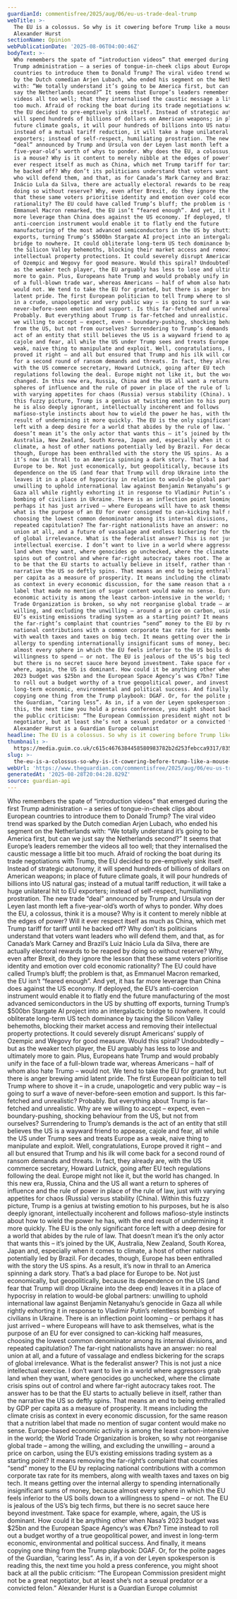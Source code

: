```yaml
---
guardianId: commentisfree/2025/aug/06/eu-us-trade-deal-trump
webTitle: >-
  The EU is a colossus. So why is it cowering before Trump like a mouse? |
  Alexander Hurst
sectionName: Opinion
webPublicationDate: '2025-08-06T04:00:46Z'
bodyText: >-
  Who remembers the spate of “introduction videos” that emerged during the first
  Trump administration – a series of tongue-in-cheek clips about European
  countries to introduce them to Donald Trump? The viral video trend was sparked
  by the Dutch comedian Arjen Lubach, who ended his segment on the Netherlands
  with: “We totally understand it’s going to be America first, but can we just
  say the Netherlands second?” It seems that Europe’s leaders remember the
  videos all too well; that they internalised the caustic message a little bit
  too much. Afraid of rocking the boat during its trade negotiations with Trump,
  the EU decided to pre-emptively sink itself. Instead of strategic autonomy, it
  will spend hundreds of billions of dollars on American weapons; in place of
  future climate goals, it will pour hundreds of billions into US natural gas;
  instead of a mutual tariff reduction, it will take a huge unilateral hit to EU
  exporters; instead of self-respect, humiliating prostration. The new trade
  “deal” announced by Trump and Ursula von der Leyen last month left a
  five-year-old’s worth of whys to ponder. Why does the EU, a colossus, think it
  is a mouse? Why is it content to merely nibble at the edges of power? Will it
  ever respect itself as much as China, which met Trump tariff for tariff until
  he backed off? Why don’t its politicians understand that voters want leaders
  who will defend them, and that, as for Canada’s Mark Carney and Brazil’s Luiz
  Inácio Lula da Silva, there are actually electoral rewards to be reaped by
  doing so without reserve? Why, even after Brexit, do they ignore the lesson
  that these same voters prioritise identity and emotion over cold economic
  rationality? The EU could have called Trump’s bluff; the problem is that, as
  Emmanuel Macron remarked, the EU isn’t “feared enough”. And yet, it has far
  more leverage than China does against the US economy. If deployed, the EU’s
  anti-coercion instrument would enable it to flatly end the future
  manufacturing of the most advanced semiconductors in the US by shutting off
  exports, turning Trump’s $500bn Stargate AI project into an intergalactic
  bridge to nowhere. It could obliterate long-term US tech dominance by taxing
  the Silicon Valley behemoths, blocking their market access and removing their
  intellectual property protections. It could severely disrupt Americans’ supply
  of Ozempic and Wegovy for good measure. Would this spiral? Undoubtedly – but
  as the weaker tech player, the EU arguably has less to lose and ultimately
  more to gain. Plus, Europeans hate Trump and would probably unify in the face
  of a full-blown trade war, whereas Americans – half of whom also hate Trump –
  would not. We tend to take the EU for granted, but there is anger brewing amid
  latent pride. The first European politician to tell Trump where to shove it –
  in a crude, unapologetic and very public way – is going to surf a wave of
  never-before-seen emotion and support. Is this far-fetched and unrealistic?
  Probably. But everything about Trump is far-fetched and unrealistic. Why are
  we willing to accept – expect, even – boundary-pushing, shocking behaviour
  from the US, but not from ourselves? Surrendering to Trump’s demands is the
  act of an entity that still believes the US is a wayward friend to appease,
  cajole and fear, all while the US under Trump sees and treats Europe as a
  weak, naive thing to manipulate and exploit. Well, congratulations, Europe
  proved it right – and all but ensured that Trump and his ilk will come back
  for a second round of ransom demands and threats. In fact, they already are,
  with the US commerce secretary, Howard Lutnick, going after EU tech
  regulations following the deal. Europe might not like it, but the world has
  changed. In this new era, Russia, China and the US all want a return to
  spheres of influence and the rule of power in place of the rule of law, just
  with varying appetites for chaos (Russia) versus stability (China). Within
  this fuzzy picture, Trump is a genius at twisting emotion to his purposes, but
  he is also deeply ignorant, intellectually incoherent and follows
  mafioso-style instincts about how to wield the power he has, with the end
  result of undermining it more quickly. The EU is the only significant force
  left with a deep desire for a world that abides by the rule of law. That
  doesn’t mean it’s the only actor that wants this – it’s joined by the UK,
  Australia, New Zealand, South Korea, Japan and, especially when it comes to
  climate, a host of other nations potentially led by Brazil. For decades,
  though, Europe has been enthralled with the story the US spins. As a result,
  it’s now in thrall to an America spinning a dark story. That’s a bad place for
  Europe to be. Not just economically, but geopolitically, because its
  dependence on the US (and fear that Trump will drop Ukraine into the deep end)
  leaves it in a place of hypocrisy in relation to would-be global partners:
  unwilling to uphold international law against Benjamin Netanyahu’s genocide in
  Gaza all while rightly exhorting it in response to Vladimir Putin’s relentless
  bombing of civilians in Ukraine. There is an inflection point looming – or
  perhaps it has just arrived – where Europeans will have to ask themselves,
  what is the purpose of an EU for ever consigned to can-kicking half measures,
  choosing the lowest common denominator among its internal divisions, and
  repeated capitulation? The far-right nationalists have an answer: no real
  union at all, and a future of vassalage and endless bickering for the scraps
  of global irrelevance. What is the federalist answer? This is not just a nice
  intellectual exercise. I don’t want to live in a world where aggressors grab
  land when they want, where genocides go unchecked, where the climate crisis
  spins out of control and where far-right autocracy takes root. The answer has
  to be that the EU starts to actually believe in itself, rather than the
  narrative the US so deftly spins. That means an end to being enthralled by GDP
  per capita as a measure of prosperity. It means including the climate crisis
  as context in every economic discussion, for the same reason that a nutrition
  label that made no mention of sugar content would make no sense. Europe-based
  economic activity is among the least carbon-intensive in the world; the World
  Trade Organization is broken, so why not reorganise global trade – among the
  willing, and excluding the unwilling – around a price on carbon, using the
  EU’s existing emissions trading system as a starting point? It means removing
  the far-right’s complaint that countries “send” money to the EU by replacing
  national contributions with a common corporate tax rate for its members, along
  with wealth taxes and taxes on big tech. It means getting over the internal
  allergy to spending internationally insignificant sums of money, because
  almost every sphere in which the EU feels inferior to the US boils down to a
  willingness to spend – or not. The EU is jealous of the US’s big tech firms,
  but there is no secret sauce here beyond investment. Take space for example,
  where, again, the US is dominant. How could it be anything other when Nasa’s
  2023 budget was $25bn and the European Space Agency’s was €7bn? Time instead
  to roll out a budget worthy of a true geopolitical power, and invest in
  long-term economic, environmental and political success. And finally, it means
  copying one thing from the Trump playbook: DGAF. Or, for the polite pages of
  the Guardian, “caring less”. As in, if a von der Leyen spokesperson is reading
  this, the next time you hold a press conference, you might shoot back at all
  the public criticism: “The European Commission president might not be a great
  negotiator, but at least she’s not a sexual predator or a convicted felon.”
  Alexander Hurst is a Guardian Europe columnist
headline: The EU is a colossus. So why is it cowering before Trump like a mouse?
thumbnail: >-
  https://media.guim.co.uk/c615c4676384458580983782b2d253febcca9317/835_0_6940_5552/500.jpg
slug: >-
  the-eu-is-a-colossus-so-why-is-it-cowering-before-trump-like-a-mouse-or-alexander-hurst
webUrl: 'https://www.theguardian.com/commentisfree/2025/aug/06/eu-us-trade-deal-trump'
generatedAt: '2025-08-28T20:04:28.829Z'
source: guardian-api
---
```

Who remembers the spate of “introduction videos” that emerged during the first Trump administration – a series of tongue-in-cheek clips about European countries to introduce them to Donald Trump? The viral video trend was sparked by the Dutch comedian Arjen Lubach, who ended his segment on the Netherlands with: “We totally understand it’s going to be America first, but can we just say the Netherlands second?” It seems that Europe’s leaders remember the videos all too well; that they internalised the caustic message a little bit too much. Afraid of rocking the boat during its trade negotiations with Trump, the EU decided to pre-emptively sink itself. Instead of strategic autonomy, it will spend hundreds of billions of dollars on American weapons; in place of future climate goals, it will pour hundreds of billions into US natural gas; instead of a mutual tariff reduction, it will take a huge unilateral hit to EU exporters; instead of self-respect, humiliating prostration. The new trade “deal” announced by Trump and Ursula von der Leyen last month left a five-year-old’s worth of whys to ponder. Why does the EU, a colossus, think it is a mouse? Why is it content to merely nibble at the edges of power? Will it ever respect itself as much as China, which met Trump tariff for tariff until he backed off? Why don’t its politicians understand that voters want leaders who will defend them, and that, as for Canada’s Mark Carney and Brazil’s Luiz Inácio Lula da Silva, there are actually electoral rewards to be reaped by doing so without reserve? Why, even after Brexit, do they ignore the lesson that these same voters prioritise identity and emotion over cold economic rationality? The EU could have called Trump’s bluff; the problem is that, as Emmanuel Macron remarked, the EU isn’t “feared enough”. And yet, it has far more leverage than China does against the US economy. If deployed, the EU’s anti-coercion instrument would enable it to flatly end the future manufacturing of the most advanced semiconductors in the US by shutting off exports, turning Trump’s $500bn Stargate AI project into an intergalactic bridge to nowhere. It could obliterate long-term US tech dominance by taxing the Silicon Valley behemoths, blocking their market access and removing their intellectual property protections. It could severely disrupt Americans’ supply of Ozempic and Wegovy for good measure. Would this spiral? Undoubtedly – but as the weaker tech player, the EU arguably has less to lose and ultimately more to gain. Plus, Europeans hate Trump and would probably unify in the face of a full-blown trade war, whereas Americans – half of whom also hate Trump – would not. We tend to take the EU for granted, but there is anger brewing amid latent pride. The first European politician to tell Trump where to shove it – in a crude, unapologetic and very public way – is going to surf a wave of never-before-seen emotion and support. Is this far-fetched and unrealistic? Probably. But everything about Trump is far-fetched and unrealistic. Why are we willing to accept – expect, even – boundary-pushing, shocking behaviour from the US, but not from ourselves? Surrendering to Trump’s demands is the act of an entity that still believes the US is a wayward friend to appease, cajole and fear, all while the US under Trump sees and treats Europe as a weak, naive thing to manipulate and exploit. Well, congratulations, Europe proved it right – and all but ensured that Trump and his ilk will come back for a second round of ransom demands and threats. In fact, they already are, with the US commerce secretary, Howard Lutnick, going after EU tech regulations following the deal. Europe might not like it, but the world has changed. In this new era, Russia, China and the US all want a return to spheres of influence and the rule of power in place of the rule of law, just with varying appetites for chaos (Russia) versus stability (China). Within this fuzzy picture, Trump is a genius at twisting emotion to his purposes, but he is also deeply ignorant, intellectually incoherent and follows mafioso-style instincts about how to wield the power he has, with the end result of undermining it more quickly. The EU is the only significant force left with a deep desire for a world that abides by the rule of law. That doesn’t mean it’s the only actor that wants this – it’s joined by the UK, Australia, New Zealand, South Korea, Japan and, especially when it comes to climate, a host of other nations potentially led by Brazil. For decades, though, Europe has been enthralled with the story the US spins. As a result, it’s now in thrall to an America spinning a dark story. That’s a bad place for Europe to be. Not just economically, but geopolitically, because its dependence on the US (and fear that Trump will drop Ukraine into the deep end) leaves it in a place of hypocrisy in relation to would-be global partners: unwilling to uphold international law against Benjamin Netanyahu’s genocide in Gaza all while rightly exhorting it in response to Vladimir Putin’s relentless bombing of civilians in Ukraine. There is an inflection point looming – or perhaps it has just arrived – where Europeans will have to ask themselves, what is the purpose of an EU for ever consigned to can-kicking half measures, choosing the lowest common denominator among its internal divisions, and repeated capitulation? The far-right nationalists have an answer: no real union at all, and a future of vassalage and endless bickering for the scraps of global irrelevance. What is the federalist answer? This is not just a nice intellectual exercise. I don’t want to live in a world where aggressors grab land when they want, where genocides go unchecked, where the climate crisis spins out of control and where far-right autocracy takes root. The answer has to be that the EU starts to actually believe in itself, rather than the narrative the US so deftly spins. That means an end to being enthralled by GDP per capita as a measure of prosperity. It means including the climate crisis as context in every economic discussion, for the same reason that a nutrition label that made no mention of sugar content would make no sense. Europe-based economic activity is among the least carbon-intensive in the world; the World Trade Organization is broken, so why not reorganise global trade – among the willing, and excluding the unwilling – around a price on carbon, using the EU’s existing emissions trading system as a starting point? It means removing the far-right’s complaint that countries “send” money to the EU by replacing national contributions with a common corporate tax rate for its members, along with wealth taxes and taxes on big tech. It means getting over the internal allergy to spending internationally insignificant sums of money, because almost every sphere in which the EU feels inferior to the US boils down to a willingness to spend – or not. The EU is jealous of the US’s big tech firms, but there is no secret sauce here beyond investment. Take space for example, where, again, the US is dominant. How could it be anything other when Nasa’s 2023 budget was $25bn and the European Space Agency’s was €7bn? Time instead to roll out a budget worthy of a true geopolitical power, and invest in long-term economic, environmental and political success. And finally, it means copying one thing from the Trump playbook: DGAF. Or, for the polite pages of the Guardian, “caring less”. As in, if a von der Leyen spokesperson is reading this, the next time you hold a press conference, you might shoot back at all the public criticism: “The European Commission president might not be a great negotiator, but at least she’s not a sexual predator or a convicted felon.” Alexander Hurst is a Guardian Europe columnist

